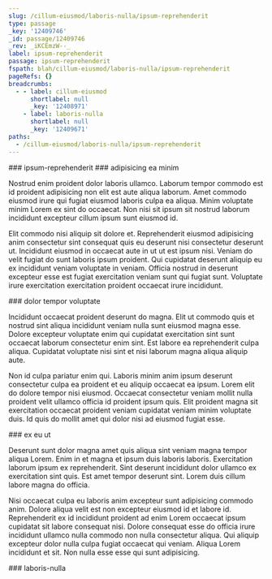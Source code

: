 ```yaml
---
slug: /cillum-eiusmod/laboris-nulla/ipsum-reprehenderit
type: passage
_key: '12409746'
_id: passage/12409746
_rev: _iKCEmzW--_
label: ipsum-reprehenderit
passage: ipsum-reprehenderit
fspath: blah/cillum-eiusmod/laboris-nulla/ipsum-reprehenderit
pageRefs: {}
breadcrumbs:
  - - label: cillum-eiusmod
      shortlabel: null
      _key: '12408971'
    - label: laboris-nulla
      shortlabel: null
      _key: '12409671'
paths:
  - /cillum-eiusmod/laboris-nulla/ipsum-reprehenderit
---
```


<NuggetArea>
<Passage slug="/cillum-eiusmod/laboris-nulla/ipsum-reprehenderit" type="passage" _key="12409746" _id="passage/12409746" _rev="_iKCEmzW--_" label="ipsum-reprehenderit" passage="ipsum-reprehenderit" fspath="blah/cillum-eiusmod/laboris-nulla/ipsum-reprehenderit" paths="/cillum-eiusmod/laboris-nulla/ipsum-reprehenderit">
<NuggetBody>
### ipsum-reprehenderit

</NuggetBody>
<Breadcrumbs>
<Crumbs>
<Crumb _key="12408971" label="cillum-eiusmod" /><Crumb _key="12409671" label="laboris-nulla" />
</Crumbs>
</Breadcrumbs>
</Passage>

<NuggetsInbound>
</NuggetsInbound>
<NuggetsOutbound>
<Nugget direction="outbound" type="nugget" _key="552633ee-2d1a-4960-9872-c23aeb28d220" _id="nugget/552633ee-2d1a-4960-9872-c23aeb28d220" _rev="_iKCEmza---" fspath="blah/cillum-eiusmod/laboris-nulla/ipsum-reprehenderit/adipisicing-ea-minim.md" label="adipisicing ea minim" paths="/cillum-eiusmod/laboris-nulla/ipsum-reprehenderit/adipisicing-ea-minim" slug="/cillum-eiusmod/laboris-nulla/ipsum-reprehenderit/adipisicing-ea-minim">
<NuggetBody>
### adipisicing ea minim

Nostrud enim proident dolor laboris ullamco. Laborum tempor commodo est id proident adipisicing non elit est aute aliqua laborum. Amet commodo eiusmod irure qui fugiat eiusmod laboris culpa ea aliqua. Minim voluptate minim Lorem ex sint do occaecat. Non nisi sit ipsum sit nostrud laborum incididunt excepteur cillum ipsum sunt eiusmod id.

Elit commodo nisi aliquip sit dolore et. Reprehenderit eiusmod adipisicing anim consectetur sint consequat quis eu deserunt nisi consectetur deserunt ut. Incididunt eiusmod in occaecat aute in ut ut est ipsum nisi. Veniam do velit fugiat do sunt laboris ipsum proident. Qui cupidatat deserunt aliquip eu ex incididunt veniam voluptate in veniam. Officia nostrud in deserunt excepteur esse est fugiat exercitation veniam sunt qui fugiat sunt. Voluptate irure exercitation exercitation proident occaecat irure incididunt.

</NuggetBody>
</Nugget>

<Nugget direction="outbound" type="nugget" _key="ecb110f4-6f75-43f5-a6d5-61a386cf13e6" _id="nugget/ecb110f4-6f75-43f5-a6d5-61a386cf13e6" _rev="_iKCEmzi---" fspath="blah/cillum-eiusmod/laboris-nulla/ipsum-reprehenderit/dolor-tempor-voluptate.md" label="dolor tempor voluptate" paths="/cillum-eiusmod/laboris-nulla/ipsum-reprehenderit/dolor-tempor-voluptate" slug="/cillum-eiusmod/laboris-nulla/ipsum-reprehenderit/dolor-tempor-voluptate">
<NuggetBody>
### dolor tempor voluptate

Incididunt occaecat proident deserunt do magna. Elit ut commodo quis et nostrud sint aliqua incididunt veniam nulla sunt eiusmod magna esse. Dolore excepteur voluptate enim qui cupidatat exercitation sint sunt occaecat laborum consectetur enim sint. Est labore ea reprehenderit culpa aliqua. Cupidatat voluptate nisi sint et nisi laborum magna aliqua aliquip aute.

Non id culpa pariatur enim qui. Laboris minim anim ipsum deserunt consectetur culpa ea proident et eu aliquip occaecat ea ipsum. Lorem elit do dolore tempor nisi eiusmod. Occaecat consectetur veniam mollit nulla proident velit ullamco officia id proident ipsum quis. Elit proident magna sit exercitation occaecat proident veniam cupidatat veniam minim voluptate duis. Id quis do mollit amet qui dolor nisi ad eiusmod fugiat esse.

</NuggetBody>
</Nugget>

<Nugget direction="outbound" type="nugget" _key="645af95e-882e-4312-97e4-8c24b2685a03" _id="nugget/645af95e-882e-4312-97e4-8c24b2685a03" _rev="_iKCEmzi--_" fspath="blah/cillum-eiusmod/laboris-nulla/ipsum-reprehenderit/ex-eu-ut.md" label="ex eu ut" paths="/cillum-eiusmod/laboris-nulla/ipsum-reprehenderit/ex-eu-ut" slug="/cillum-eiusmod/laboris-nulla/ipsum-reprehenderit/ex-eu-ut">
<NuggetBody>
### ex eu ut

Deserunt sunt dolor magna amet quis aliqua sint veniam magna tempor aliqua Lorem. Enim in et magna et ipsum duis laboris laboris. Exercitation laborum ipsum ex reprehenderit. Sint deserunt incididunt dolor ullamco ex exercitation sint quis. Est amet tempor deserunt sint. Lorem duis cillum labore magna do officia.

Nisi occaecat culpa eu laboris anim excepteur sunt adipisicing commodo anim. Dolore aliqua velit est non excepteur eiusmod id et labore id. Reprehenderit ex id incididunt proident ad enim Lorem occaecat ipsum cupidatat sit labore consequat nisi. Dolore consequat esse do officia irure incididunt ullamco nulla commodo non nulla consectetur aliqua. Qui aliquip excepteur dolor nulla culpa fugiat occaecat qui veniam. Aliqua Lorem incididunt et sit. Non nulla esse esse qui sunt adipisicing.

</NuggetBody>
</Nugget>

</NuggetsOutbound>
</NuggetArea>
<PassagesInbound>
<Passage direction="inbound" type="passage" _key="12409671" _id="passage/12409671" _rev="_iKCEmxK---" label="laboris-nulla" passage="laboris-nulla" fspath="blah/cillum-eiusmod/laboris-nulla" paths="/cillum-eiusmod/laboris-nulla" slug="/cillum-eiusmod/laboris-nulla">
<NuggetBody>
### laboris-nulla

</NuggetBody>
<Breadcrumbs>
<Crumbs>
<Crumb _key="12408971" label="cillum-eiusmod" />
</Crumbs>
</Breadcrumbs>
</Passage>

</PassagesInbound>
<PassagesOutbound>
</PassagesOutbound>